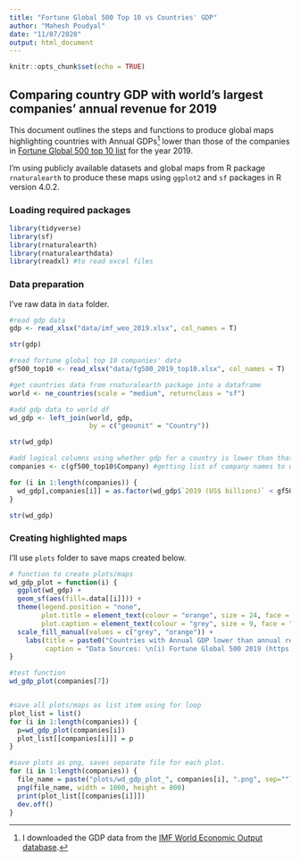 ```yaml
---
title: "Fortune Global 500 Top 10 vs Countries' GDP"
author: "Mahesh Poudyal"
date: "11/07/2020"
output: html_document
---
```


```r
knitr::opts_chunk$set(echo = TRUE)
```

## Comparing country GDP with world's largest companies' annual revenue for 2019
This document outlines the steps and functions to produce global maps highlighting countries with Annual GDPs[^1] lower than those of the companies in [Fortune Global 500 top 10 list](https://en.wikipedia.org/wiki/Fortune_Global_500#Fortune_Global_500_list_of_2019) for the year 2019.

I'm using publicly available datasets and global maps from R package `rnaturalearth` to produce these maps using `ggplot2` and `sf` packages in R version 4.0.2.

### Loading required packages
```r
library(tidyverse)
library(sf)
library(rnaturalearth)
library(rnaturalearthdata)
library(readxl) #to read excel files
```


### Data preparation
I've raw data in `data` folder.
```r
#read gdp data
gdp <- read_xlsx("data/imf_weo_2019.xlsx", col_names = T)

str(gdp)

#read fortune global top 10 companies' data
gf500_top10 <- read_xlsx("data/fg500_2019_top10.xlsx", col_names = T)

#get countries data from rnaturalearth package into a dataframe
world <- ne_countries(scale = "medium", returnclass = "sf")

#add gdp data to world df
wd_gdp <- left_join(world, gdp,
                    by = c("geounit" = "Country"))

str(wd_gdp)

#add logical columns using whether gdp for a country is lower than that of top 10 companies' revenues
companies <- c(gf500_top10$Company) #getting list of company names to use in functions below

for (i in 1:length(companies)) {
  wd_gdp[,companies[i]] = as.factor(wd_gdp$`2019 (US$ billions)` < gf500_top10$`Revenues ($billions)`[gf500_top10$Company==companies[i]])
}

str(wd_gdp)
```


### Creating highlighted maps
I'll use `plots` folder to save maps created below.
```r
# function to create plots/maps
wd_gdp_plot = function(i) {
  ggplot(wd_gdp) + 
  geom_sf(aes(fill=.data[[i]])) + 
  theme(legend.position = "none",
        plot.title = element_text(colour = "orange", size = 24, face = "bold", hjust = 0.5),
        plot.caption = element_text(colour = "grey", size = 9, face = "italic")) + 
  scale_fill_manual(values = c("grey", "orange")) + 
    labs(title = paste0("Countries with Annual GDP lower than annual revenue of"," ",i),
         caption = "Data Sources: \n(i) Fortune Global 500 2019 (https://bit.ly/gf500-2019)\n(ii) IMF World Economic Outlook 2019 (https://bit.ly/imf-weo-2019)")
}

#test function
wd_gdp_plot(companies[7])


#save all plots/maps as list item using for loop
plot_list = list()
for (i in 1:length(companies)) {
  p=wd_gdp_plot(companies[i])
  plot_list[[companies[i]]] = p
}

#save plots as png, saves separate file for each plot.
for (i in 1:length(companies)) {
  file_name = paste("plots/wd_gdp_plot_", companies[i], ".png", sep="")
  png(file_name, width = 1000, height = 800)
  print(plot_list[[companies[i]]])
  dev.off()
}

```

[^1]: I downloaded the GDP data from the [IMF World Economic Output database](https://bit.ly/imf-weo-2019).